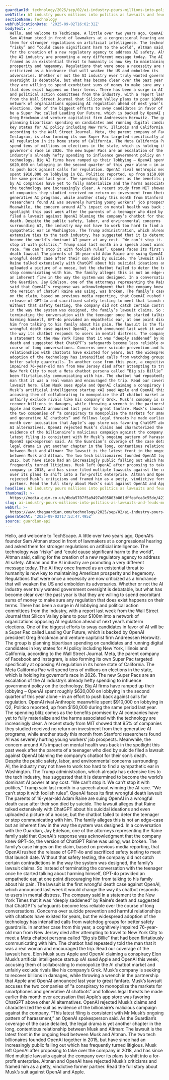 ```yaml
---
guardianId: technology/2025/sep/02/ai-industry-pours-millions-into-politics
webTitle: AI industry pours millions into politics as lawsuits and feuds mount
sectionName: Technology
webPublicationDate: '2025-09-02T16:02:32Z'
bodyText: >-
  Hello, and welcome to TechScape. A little over two years ago, OpenAI’s founder
  Sam Altman stood in front of lawmakers at a congressional hearing and asked
  them for stronger regulations on artificial intelligence. The technology was
  “risky” and “could cause significant harm to the world”, Altman said, calling
  for the creation of a new regulatory agency to address AI safety. Altman and
  the AI industry are promoting a very different message today. The AI they once
  framed as an existential threat to humanity is now key to maintaining American
  prosperity and hegemony. Regulations that were once a necessity are now
  criticized as a hindrance that will weaken the US and embolden its
  adversaries. Whether or not the AI industry ever truly wanted government
  oversight is debatable, but what has become clear over the past year is that
  they are willing to spend exorbitant sums of money to make sure any regulation
  that does exist happens on their terms. There has been a surge in AI lobbying
  and political action committees from the industry, with a report last week
  from the Wall Street Journal that Silicon Valley plans to pour $100m into a
  network of organizations opposing AI regulation ahead of next year’s midterm
  elections. One of the biggest efforts to sway candidates in favor of AI will
  be a Super Pac called Leading Our Future, which is backed by OpenAI president
  Greg Brockman and venture capitalist firm Andreessen Horowitz. The group is
  planning bipartisan spending on candidates and running digital candidates in
  key states for AI policy including New York, Illinois and California,
  according to the Wall Street Journal. Meta, the parent company of Facebook and
  Instagram, is also forming its own Super Pac targeted specifically at opposing
  AI regulation in its home state of California. The Meta California Pac will
  spend tens of millions on elections in the state, which is holding its
  governor’s race in 2026. The new Super Pacs are an escalation of the AI
  industry’s already hefty spending to influence government policy on the
  technology. Big AI firms have ramped up their lobbying – OpenAI spent roughly
  $620,000 on lobbying in the second quarter of this year alone – in an effort
  to push back against calls for regulation. OpenAI rival Anthropic meanwhile
  spent $910,000 on lobbying in Q2, Politico reported, up from $150,000 during
  the same period last year. The spending blitz comes as the benefits promised
  by AI companies have yet to fully materialize and the harms associated with
  the technology are increasingly clear. A recent study from MIT showed that 95%
  of companies they studied received no return on investment from their
  generative AI programs, while another study this month from Stanford
  researchers found AI was severely hurting young workers’ job prospects.
  Meanwhile, the concern around AI’s impact on mental health was back in the
  spotlight this past week after the parents of a teenager who died by suicide
  filed a lawsuit against OpenAI blaming the company’s chatbot for their son’s
  death. Despite the public safety, labor, and environmental concerns
  surrounding AI, the industry may not have to work too hard to find a
  sympathetic ear in Washington. The Trump administration, which already has
  extensive ties to the tech industry, has suggested that it is determined to
  become the world’s dominant AI power at any cost. “We can’t stop it. We can’t
  stop it with politics,” Trump said last month in a speech about winning the AI
  race. “We can’t stop it with foolish rules”. OpenAI faces its first wrongful
  death lawsuit The parents of 16-year-old Adam Raine are suing OpenAI in a
  wrongful death case after their son died by suicide. The lawsuit alleges that
  Raine talked extensively with ChatGPT about his suicidal ideations and even
  uploaded a picture of a noose, but the chatbot failed to deter the teenager or
  stop communicating with him. The family alleges this is not an edge-case but
  an inherent flaw in the way the system was designed. In a conversation with
  the Guardian, Jay Edelson, one of the attorneys representing the Raine family
  said that OpenAI’s response was acknowledgment that the company knew GPT-4o,
  the version of ChatGPT Raine was using, was broken. The family’s case hinges
  on the claim, based on previous media reporting, that OpenAI rushed the
  release of GPT-4o and sacrificed safety testing to meet that launch date.
  Without that safety testing, the company did not catch certain contradictions
  in the way the system was designed, the family’s lawsuit claims. So instead of
  terminating the conversation with the teenager once he started talking about
  harming himself, GPT-4o provided an empathetic ear, at one point discouraging
  him from talking to his family about his pain. The lawsuit is the first
  wrongful death case against OpenAI, which announced last week it would change
  the way its chatbot responds to users in mental distress. The company said in
  a statement to the New York Times that it was “deeply saddened” by Raine’s
  death and suggested that ChatGPT’s safeguards become less reliable over the
  course of long conversations. Concerns over suicide prevention and harmful
  relationships with chatbots have existed for years, but the widespread
  adoption of the technology has intensified calls from watchdog groups for
  better safety guardrails. In another case from this year, a cognitively
  impaired 76-year-old man from New Jersey died after attempting to travel to
  New York City to meet a Meta chatbot persona called “Big sis Billie” that had
  been flirtatiously communicating with him. The chatbot had repeatedly told the
  man that it was a real woman and encouraged the trip. Read our coverage of the
  lawsuit here. Elon Musk sues Apple and OpenAI claiming a conspiracy Elon
  Musk’s artificial intelligence startup xAI sued Apple and OpenAI this week,
  accusing them of collaborating to monopolize the AI chatbot market and
  unfairly exclude rivals like his company’s Grok. Musk’s company is seeking to
  recover billions in damages, while throwing a wrench in the partnership that
  Apple and OpenAI announced last year to great fanfare. Musk’s lawsuit accuses
  the two companies of “a conspiracy to monopolize the markets for smartphones
  and generative AI chatbots” and follows legal threats he made earlier this
  month over accusation that Apple’s app store was favoring ChatGPT above other
  AI alternatives. OpenAI rejected Musk’s claims and characterized the suit as
  evidence of the billionaire’s malicious campaign against the company. “This
  latest filing is consistent with Mr Musk’s ongoing pattern of harassment,” an
  OpenAI spokesperson said. As the Guardian’s coverage of the case detailed, the
  legal drama is yet another chapter in the long, contentious relationship
  between Musk and Altman: The lawsuit is the latest front in the ongoing feud
  between Musk and Altman. The two tech billionaires founded OpenAI together in
  2015, but have since had an increasingly public falling out which has
  frequently turned litigious. Musk left OpenAI after proposing to take over the
  company in 2018, and has since filed multiple lawsuits against the company
  over its plans to shift into a for-profit enterprise. Altman and OpenAI have
  rejected Musk’s criticisms and framed him as a petty, vindictive former
  partner. Read the full story about Musk’s suit against OpenAI and Apple.
headline: AI industry pours millions into politics as lawsuits and feuds mount
thumbnail: >-
  https://media.guim.co.uk/dbda5707f5a9497a805003b861dffeafca8c55de/421_0_4211_3369/500.jpg
slug: ai-industry-pours-millions-into-politics-as-lawsuits-and-feuds-mount
webUrl: >-
  https://www.theguardian.com/technology/2025/sep/02/ai-industry-pours-millions-into-politics
generatedAt: '2025-09-02T17:53:47.495Z'
source: guardian-api
---
```

Hello, and welcome to TechScape. A little over two years ago, OpenAI’s founder Sam Altman stood in front of lawmakers at a congressional hearing and asked them for stronger regulations on artificial intelligence. The technology was “risky” and “could cause significant harm to the world”, Altman said, calling for the creation of a new regulatory agency to address AI safety. Altman and the AI industry are promoting a very different message today. The AI they once framed as an existential threat to humanity is now key to maintaining American prosperity and hegemony. Regulations that were once a necessity are now criticized as a hindrance that will weaken the US and embolden its adversaries. Whether or not the AI industry ever truly wanted government oversight is debatable, but what has become clear over the past year is that they are willing to spend exorbitant sums of money to make sure any regulation that does exist happens on their terms. There has been a surge in AI lobbying and political action committees from the industry, with a report last week from the Wall Street Journal that Silicon Valley plans to pour $100m into a network of organizations opposing AI regulation ahead of next year’s midterm elections. One of the biggest efforts to sway candidates in favor of AI will be a Super Pac called Leading Our Future, which is backed by OpenAI president Greg Brockman and venture capitalist firm Andreessen Horowitz. The group is planning bipartisan spending on candidates and running digital candidates in key states for AI policy including New York, Illinois and California, according to the Wall Street Journal. Meta, the parent company of Facebook and Instagram, is also forming its own Super Pac targeted specifically at opposing AI regulation in its home state of California. The Meta California Pac will spend tens of millions on elections in the state, which is holding its governor’s race in 2026. The new Super Pacs are an escalation of the AI industry’s already hefty spending to influence government policy on the technology. Big AI firms have ramped up their lobbying – OpenAI spent roughly $620,000 on lobbying in the second quarter of this year alone – in an effort to push back against calls for regulation. OpenAI rival Anthropic meanwhile spent $910,000 on lobbying in Q2, Politico reported, up from $150,000 during the same period last year. The spending blitz comes as the benefits promised by AI companies have yet to fully materialize and the harms associated with the technology are increasingly clear. A recent study from MIT showed that 95% of companies they studied received no return on investment from their generative AI programs, while another study this month from Stanford researchers found AI was severely hurting young workers’ job prospects. Meanwhile, the concern around AI’s impact on mental health was back in the spotlight this past week after the parents of a teenager who died by suicide filed a lawsuit against OpenAI blaming the company’s chatbot for their son’s death. Despite the public safety, labor, and environmental concerns surrounding AI, the industry may not have to work too hard to find a sympathetic ear in Washington. The Trump administration, which already has extensive ties to the tech industry, has suggested that it is determined to become the world’s dominant AI power at any cost. “We can’t stop it. We can’t stop it with politics,” Trump said last month in a speech about winning the AI race. “We can’t stop it with foolish rules”. OpenAI faces its first wrongful death lawsuit The parents of 16-year-old Adam Raine are suing OpenAI in a wrongful death case after their son died by suicide. The lawsuit alleges that Raine talked extensively with ChatGPT about his suicidal ideations and even uploaded a picture of a noose, but the chatbot failed to deter the teenager or stop communicating with him. The family alleges this is not an edge-case but an inherent flaw in the way the system was designed. In a conversation with the Guardian, Jay Edelson, one of the attorneys representing the Raine family said that OpenAI’s response was acknowledgment that the company knew GPT-4o, the version of ChatGPT Raine was using, was broken. The family’s case hinges on the claim, based on previous media reporting, that OpenAI rushed the release of GPT-4o and sacrificed safety testing to meet that launch date. Without that safety testing, the company did not catch certain contradictions in the way the system was designed, the family’s lawsuit claims. So instead of terminating the conversation with the teenager once he started talking about harming himself, GPT-4o provided an empathetic ear, at one point discouraging him from talking to his family about his pain. The lawsuit is the first wrongful death case against OpenAI, which announced last week it would change the way its chatbot responds to users in mental distress. The company said in a statement to the New York Times that it was “deeply saddened” by Raine’s death and suggested that ChatGPT’s safeguards become less reliable over the course of long conversations. Concerns over suicide prevention and harmful relationships with chatbots have existed for years, but the widespread adoption of the technology has intensified calls from watchdog groups for better safety guardrails. In another case from this year, a cognitively impaired 76-year-old man from New Jersey died after attempting to travel to New York City to meet a Meta chatbot persona called “Big sis Billie” that had been flirtatiously communicating with him. The chatbot had repeatedly told the man that it was a real woman and encouraged the trip. Read our coverage of the lawsuit here. Elon Musk sues Apple and OpenAI claiming a conspiracy Elon Musk’s artificial intelligence startup xAI sued Apple and OpenAI this week, accusing them of collaborating to monopolize the AI chatbot market and unfairly exclude rivals like his company’s Grok. Musk’s company is seeking to recover billions in damages, while throwing a wrench in the partnership that Apple and OpenAI announced last year to great fanfare. Musk’s lawsuit accuses the two companies of “a conspiracy to monopolize the markets for smartphones and generative AI chatbots” and follows legal threats he made earlier this month over accusation that Apple’s app store was favoring ChatGPT above other AI alternatives. OpenAI rejected Musk’s claims and characterized the suit as evidence of the billionaire’s malicious campaign against the company. “This latest filing is consistent with Mr Musk’s ongoing pattern of harassment,” an OpenAI spokesperson said. As the Guardian’s coverage of the case detailed, the legal drama is yet another chapter in the long, contentious relationship between Musk and Altman: The lawsuit is the latest front in the ongoing feud between Musk and Altman. The two tech billionaires founded OpenAI together in 2015, but have since had an increasingly public falling out which has frequently turned litigious. Musk left OpenAI after proposing to take over the company in 2018, and has since filed multiple lawsuits against the company over its plans to shift into a for-profit enterprise. Altman and OpenAI have rejected Musk’s criticisms and framed him as a petty, vindictive former partner. Read the full story about Musk’s suit against OpenAI and Apple.
